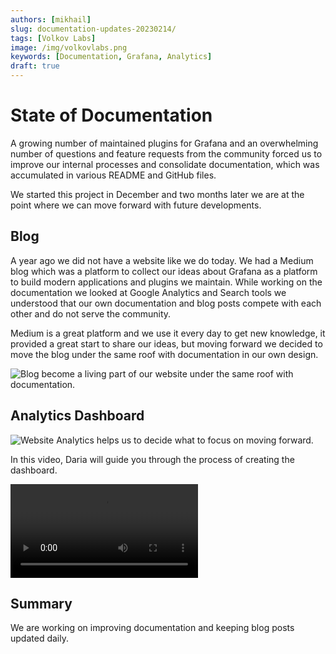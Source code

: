 ```yaml
---
authors: [mikhail]
slug: documentation-updates-20230214/
tags: [Volkov Labs]
image: /img/volkovlabs.png
keywords: [Documentation, Grafana, Analytics]
draft: true
---
```



# State of Documentation

A growing number of maintained plugins for Grafana and an overwhelming number of questions and feature requests from the community forced us to improve our internal processes and consolidate documentation, which was accumulated in various README and GitHub files.

<!--truncate-->

We started this project in December and two months later we are at the point where we can move forward with future developments.

## Blog

A year ago we did not have a website like we do today. We had a Medium blog which was a platform to collect our ideas about Grafana as a platform to build modern applications and plugins we maintain. While working on the documentation we looked at Google Analytics and Search tools we understood that our own documentation and blog posts compete with each other and do not serve the community.

Medium is a great platform and we use it every day to get new knowledge, it provided a great start to share our ideas, but moving forward we decided to move the blog under the same roof with documentation in our own design.

<Image
  title="Blog become a living part of our website under the same roof with documentation."
  src="/img/blog/2023-02-14-documentation-updates/blog.png"
/>

## Analytics Dashboard

<Image
  title="Website Analytics helps us to decide what to focus on moving forward."
  src="/img/blog/2023-02-14-documentation-updates/analytics.png"
/>

In this video, Daria will guide you through the process of creating the dashboard.

<Video
  src="https://www.youtube.com/embed/cgu3wMOo03w"
  title="Tutorial on how to create a website analytics dashboard in Grafana."
/>

## Summary

We are working on improving documentation and keeping blog posts updated daily.
